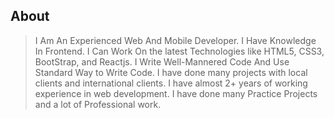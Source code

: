 ## About

> I Am An Experienced Web And Mobile Developer. I Have Knowledge In Frontend. I Can Work On the latest
Technologies like HTML5, CSS3, BootStrap, and Reactjs. I Write Well-Mannered Code And Use Standard Way to
Write Code. I have done many projects with local clients and international clients. I have almost 2+ years of
working experience in web development. I have done many Practice Projects and a lot of Professional work.
 
